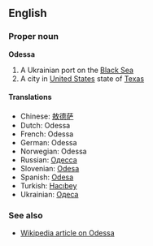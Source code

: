 ==English==
===Proper noun===
'''Odessa'''

#A Ukrainian port on the [[Black Sea]]
#A city in [[United States]] state of [[Texas]]

====Translations====
*Chinese: [[敖德萨]]
*Dutch: Odessa
*French: Odessa
*German: Odessa
*Norwegian: Odessa
*Russian: [[Одесса]]
*Slovenian: [[Odesa]]
*Spanish: [[Odesa]]
*Turkish: [[Hacıbey]]
*Ukrainian: [[Одеса]]

===See also===
*[[w:Odessa|Wikipedia article on Odessa]]
